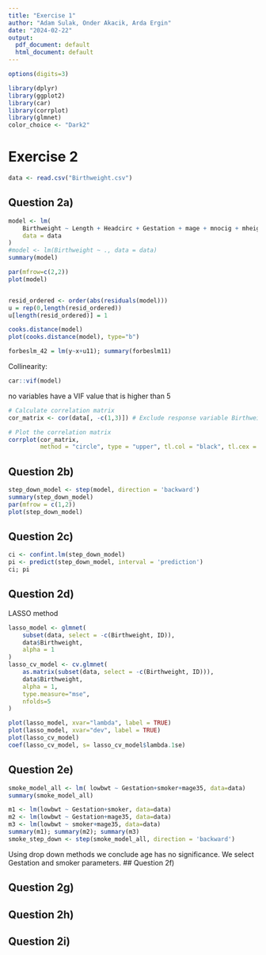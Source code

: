 ```yaml
---
title: "Exercise 1"
author: "Adam Sulak, Onder Akacik, Arda Ergin"
date: "2024-02-22"
output:
  pdf_document: default
  html_document: default
---
```


```r
options(digits=3)

library(dplyr)
library(ggplot2)
library(car)
library(corrplot)
library(glmnet)
color_choice <- "Dark2"
```

# Exercise 2

```r
data <- read.csv("Birthweight.csv")
```

## Question 2a)

```r
model <- lm(
    Birthweight ~ Length + Headcirc + Gestation + mage + mnocig + mheight + mppwt + fage + fedyrs + fnocig + fheight,
    data = data
)
#model <- lm(Birthweight ~ ., data = data)
summary(model)
```

```r
par(mfrow=c(2,2))
plot(model)


resid_ordered <- order(abs(residuals(model)))
u = rep(0,length(resid_ordered))
u[length(resid_ordered)] = 1

cooks.distance(model)
plot(cooks.distance(model), type="b")

forbeslm_42 = lm(y~x+u11); summary(forbeslm11)
```

Collinearity:

```r
car::vif(model)
```

no variables have a VIF value that is higher than 5

```r
# Calculate correlation matrix
cor_matrix <- cor(data[, -c(1,3)]) # Exclude response variable Birthweight

# Plot the correlation matrix
corrplot(cor_matrix, 
         method = "circle", type = "upper", tl.col = "black", tl.cex = 0.6)
```

## Question 2b)

```r
step_down_model <- step(model, direction = 'backward')
summary(step_down_model)
par(mfrow = c(1,2))
plot(step_down_model)
```

## Question 2c)

```r
ci <- confint.lm(step_down_model)
pi <- predict(step_down_model, interval = 'prediction')
ci; pi
```

## Question 2d)

LASSO method

```r
lasso_model <- glmnet(
    subset(data, select = -c(Birthweight, ID)),
    data$Birthweight,
    alpha = 1
)
lasso_cv_model <- cv.glmnet(
    as.matrix(subset(data, select = -c(Birthweight, ID))),
    data$Birthweight,
    alpha = 1,
    type.measure="mse",
    nfolds=5
)

plot(lasso_model, xvar="lambda", label = TRUE)
plot(lasso_model, xvar="dev", label = TRUE)
plot(lasso_cv_model)
coef(lasso_cv_model, s= lasso_cv_model$lambda.1se)

```

## Question 2e)

```r
smoke_model_all <- lm( lowbwt ~ Gestation+smoker+mage35, data=data)
summary(smoke_model_all)

m1 <- lm(lowbwt ~ Gestation+smoker, data=data)
m2 <- lm(lowbwt ~ Gestation+mage35, data=data)
m3 <- lm(lowbwt ~ smoker+mage35, data=data)
summary(m1); summary(m2); summary(m3)
smoke_step_down <- step(smoke_model_all, direction = 'backward')
```

Using drop down methods we conclude age has no significance. We select Gestation and smoker parameters. \## Question 2f)

## Question 2g)

## Question 2h)

## Question 2i)
